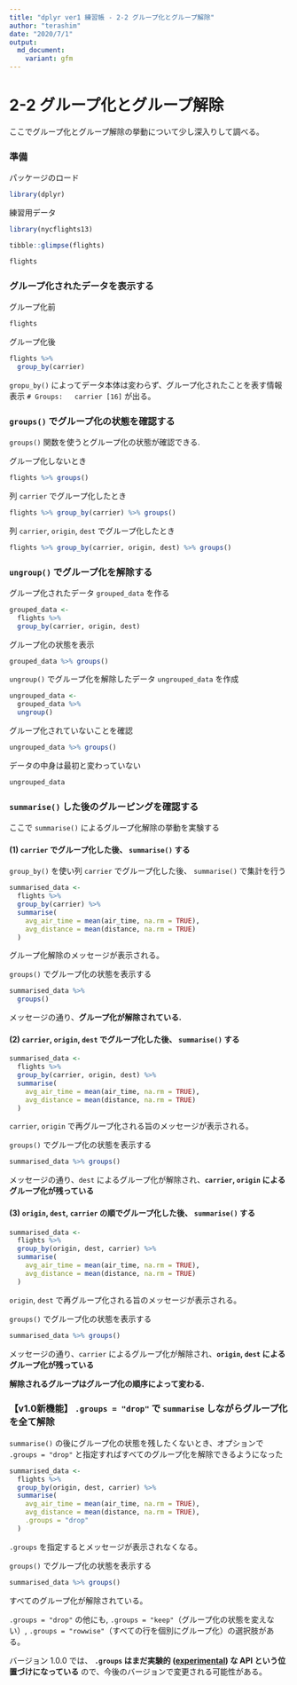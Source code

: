 ```yaml
---
title: "dplyr ver1 練習帳 - 2-2 グループ化とグループ解除"
author: "terashim"
date: "2020/7/1"
output:
  md_document:
    variant: gfm
---
```


# 2-2 グループ化とグループ解除

ここでグループ化とグループ解除の挙動について少し深入りして調べる。

### 準備

パッケージのロード

```r
library(dplyr)
```

練習用データ

```r
library(nycflights13)
```

```r
tibble::glimpse(flights)
```

```r
flights
```

### グループ化されたデータを表示する

グループ化前

```r
flights
```

グループ化後

```r
flights %>% 
  group_by(carrier)
```

`gropu_by()` によってデータ本体は変わらず、グループ化されたことを表す情報表示 `# Groups:   carrier [16]` が出る。

### `groups()` でグループ化の状態を確認する

`groups()` 関数を使うとグループ化の状態が確認できる.

グループ化しないとき

```r
flights %>% groups()
```

列 `carrier` でグループ化したとき

```r
flights %>% group_by(carrier) %>% groups()
```

列 `carrier`, `origin`, `dest` でグループ化したとき

```r
flights %>% group_by(carrier, origin, dest) %>% groups()
```


### `ungroup()` でグループ化を解除する

グループ化されたデータ `grouped_data` を作る

```r
grouped_data <-
  flights %>% 
  group_by(carrier, origin, dest)
```

グループ化の状態を表示

```r
grouped_data %>% groups()
```

`ungroup()` でグループ化を解除したデータ `ungrouped_data` を作成

```r
ungrouped_data <-
  grouped_data %>%
  ungroup()
```

グループ化されていないことを確認

```r
ungrouped_data %>% groups()
```

データの中身は最初と変わっていない

```r
ungrouped_data
```

### `summarise()` した後のグルーピングを確認する

ここで `summarise()` によるグループ化解除の挙動を実験する

#### (1) `carrier` でグループ化した後、 `summarise()` する

`group_by()` を使い列 `carrier` でグループ化した後、 `summarise()` で集計を行う

```r
summarised_data <-
  flights %>% 
  group_by(carrier) %>% 
  summarise(
    avg_air_time = mean(air_time, na.rm = TRUE),
    avg_distance = mean(distance, na.rm = TRUE)
  )
```

グループ化解除のメッセージが表示される。

`groups()` でグループ化の状態を表示する

```r
summarised_data %>% 
  groups()
```

メッセージの通り、**グループ化が解除されている.**

#### (2) `carrier`, `origin`, `dest` でグループ化した後、 `summarise()` する

```r
summarised_data <-
  flights %>% 
  group_by(carrier, origin, dest) %>% 
  summarise(
    avg_air_time = mean(air_time, na.rm = TRUE),
    avg_distance = mean(distance, na.rm = TRUE)
  )
```

`carrier`, `origin` で再グループ化される旨のメッセージが表示される。

`groups()` でグループ化の状態を表示する

```r
summarised_data %>% groups()
```

メッセージの通り、`dest` によるグループ化が解除され、**`carrier`, `origin` によるグループ化が残っている**

#### (3) `origin`, `dest`, `carrier` の順でグループ化した後、 `summarise()` する

```r
summarised_data <-
  flights %>% 
  group_by(origin, dest, carrier) %>% 
  summarise(
    avg_air_time = mean(air_time, na.rm = TRUE),
    avg_distance = mean(distance, na.rm = TRUE)
  )
```

`origin`, `dest` で再グループ化される旨のメッセージが表示される。

`groups()` でグループ化の状態を表示する

```r
summarised_data %>% groups()
```

メッセージの通り、`carrier` によるグループ化が解除され、**`origin`, `dest` によるグループ化が残っている**

**解除されるグループはグループ化の順序によって変わる.**

### 【v1.0新機能】 `.groups = "drop"` で `summarise` しながらグループ化を全て解除

`summarise()` の後にグループ化の状態を残したくないとき、オプションで `.groups = "drop"` と指定すればすべてのグループ化を解除できるようになった

```r
summarised_data <-
  flights %>% 
  group_by(origin, dest, carrier) %>% 
  summarise(
    avg_air_time = mean(air_time, na.rm = TRUE),
    avg_distance = mean(distance, na.rm = TRUE),
    .groups = "drop"
  )
```

`.groups` を指定するとメッセージが表示されなくなる。

`groups()` でグループ化の状態を表示する

```r
summarised_data %>% groups()
```

すべてのグループ化が解除されている。

`.groups = "drop"` の他にも, `.groups = "keep"`（グループ化の状態を変えない）, `.groups = "rowwise"`（すべての行を個別にグループ化）の選択肢がある。

バージョン 1.0.0 では、
**`.groups` はまだ実験的 ([experimental](https://www.tidyverse.org/lifecycle/#experimental)) な API という位置づけになっている** ので、今後のバージョンで変更される可能性がある。

